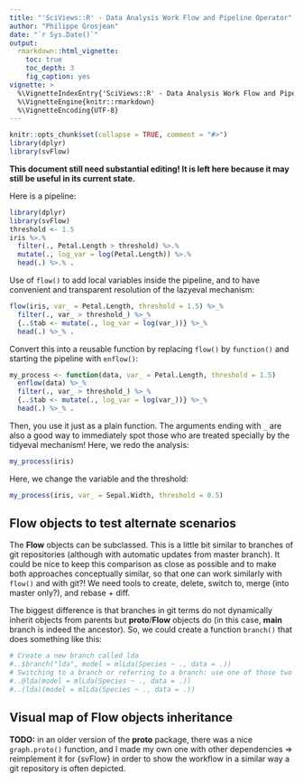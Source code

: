 ```yaml
---
title: "'SciViews::R' - Data Analysis Work Flow and Pipeline Operator"
author: "Philippe Grosjean"
date: "`r Sys.Date()`"
output:
  rmarkdown::html_vignette:
    toc: true
    toc_depth: 3
    fig_caption: yes
vignette: >
  %\VignetteIndexEntry{'SciViews::R' - Data Analysis Work Flow and Pipeline Operator}
  %\VignetteEngine{knitr::rmarkdown}
  %\VignetteEncoding{UTF-8}
---
```


```r
knitr::opts_chunk$set(collapse = TRUE, comment = "#>")
library(dplyr)
library(svFlow)
```

**This document still need substantial editing! It is left here because it may still be useful in its current state.**

Here is a pipeline:

```r
library(dplyr)
library(svFlow)
threshold <- 1.5
iris %>.%
  filter(., Petal.Length > threshold) %>.%
  mutate(., log_var = log(Petal.Length)) %>.%
  head(.) %>.% .
```

Use of `flow()` to add local variables inside the pipeline, and to have convenient and transparent resolution of the lazyeval mechanism:

```r
flow(iris, var_ = Petal.Length, threshold = 1.5) %>_%
  filter(., var_ > threshold_) %>_%
  {..$tab <- mutate(., log_var = log(var_))} %>_%
  head(.) %>_% .
```

Convert this into a reusable function by replacing `flow()` by `function()` and starting the pipeline with `enflow()`:

```r
my_process <- function(data, var_ = Petal.Length, threshold = 1.5)
  enflow(data) %>_%
  filter(., var_ > threshold_) %>_%
  {..$tab <- mutate(., log_var = log(var_))} %>_%
  head(.) %>_% .

```

Then, you use it just as a plain function. The arguments ending with `_` are also a good way to immediately spot those who are treated specially by the tidyeval mechanism! Here, we redo the analysis:

```r
my_process(iris)
```

Here, we change the variable and the threshold:

```r
my_process(iris, var_ = Sepal.Width, threshold = 0.5)
```

## Flow objects to test alternate scenarios

The **Flow** objects can be subclassed. This is a little bit similar to branches of git repositories (although with automatic updates from master branch). It could be nice to keep this comparison as close as possible and to make both approaches conceptually similar, so that one can work similarly with `flow()` and with git?! We need tools to create, delete, switch to, merge (into master only?), and rebase + diff.

The biggest difference is that branches in git terms do not dynamically inherit objects from parents but **proto**/**Flow** objects do (in this case, **main** branch is indeed the ancestor). So, we could create a function `branch()` that does something like this:

```r
# Create a new branch called lda
#..$branch("lda", model = mlLda(Species ~ ., data = .))
# Switching to a branch or referring to a branch: use one of those two syntaxes
#..@lda(model = mlLda(Species ~ ., data = .))
#..(lda)(model = mlLda(Species ~ ., data = .))
```

## Visual map of Flow objects inheritance

**TODO:** in an older version of the **proto** package, there was a nice `graph.proto()` function, and I made my own one with other dependencies =\> reimplement it for {svFlow} in order to show the workflow in a similar way a git repository is often depicted.
